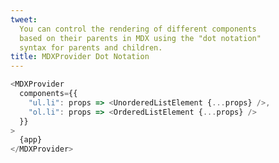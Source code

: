 ```yaml
---
tweet:
  You can control the rendering of different components
  based on their parents in MDX using the "dot notation"
  syntax for parents and children.
title: MDXProvider Dot Notation
---
```


```js
<MDXProvider
  components={{
    "ul.li": props => <UnorderedListElement {...props} />,
    "ol.li": props => <OrderedListElement {...props} />
  }}
>
  {app}
</MDXProvider>
```
